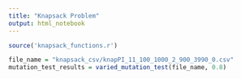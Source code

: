 ```yaml
---
title: "Knapsack Problem"
output: html_notebook
---
```


```r
source('knapsack_functions.r')
```

```r
file_name = "knapsack_csv/knapPI_11_100_1000_2_900_3990_0.csv"
mutation_test_results = varied_mutation_test(file_name, 0.8)

```

